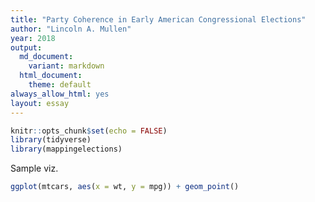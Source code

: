 ```yaml
---
title: "Party Coherence in Early American Congressional Elections"
author: "Lincoln A. Mullen"
year: 2018
output:
  md_document:
    variant: markdown
  html_document:
    theme: default
always_allow_html: yes
layout: essay
---
```


```r
knitr::opts_chunk$set(echo = FALSE)
library(tidyverse)
library(mappingelections)
```

Sample viz.

```r
ggplot(mtcars, aes(x = wt, y = mpg)) + geom_point()
```


